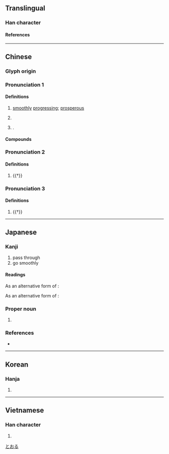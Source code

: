 {{also|享|亯}}
{{character info}}
==Translingual==

===Han character===
{{Han char|rn=8|rad=亠|as=05|sn=7|four=00207|canj=YRNN|ids=⿳亠口了}}

====References====
{{Han ref|kx=0088.120|dkj=00295|dj=0187.050|hdz=10284.030|uh=4EA8}}

----

==Chinese==
{{zh-forms}}

===Glyph origin===
{{Han etym}}

===Pronunciation 1===
{{zh-pron
|m=hēng,héng,2nb=variant in Taiwan
|c=hang1
|h=pfs=hên/khiên
|md=hĕng
|mn=heng
|mn-t=hêng1
|mc=1
|oc=1,3
|cat=a,cl,pn
}}

====Definitions====
{{zh-hanzi}}

# [[smoothly]] [[progressing]]; [[prosperous]]
#: {{zh-x|財運 亨通|to have a good run for [[money]]}}
# {{lb|zh|physics}} {{zh-short|亨利|[[henry]]}}
# {{surname|zh|nodot=1}}.

====Compounds====
{{zh-der|亨利|亨衢|亨通|來亨雞|大亨|官運亨通|彭亨|時運亨通|萬事亨通|翠亨|老運亨通|能亨|豐亨豫大|財運亨通}}

===Pronunciation 2===
{{zh-pron
|m=pēng
|c=paang1
|dial=n
|mc=2
|oc=2,2
|cat=
}}

====Definitions====
{{zh-hanzi}}

# {{†}} {{zh-alt-form|烹}}

===Pronunciation 3===
{{zh-pron
|m=xiǎng
|dial=n
|mc=3
|oc=3,1
|cat=
}}

====Definitions====
{{zh-hanzi}}

# {{†}} {{zh-alt-form|享}}

----

==Japanese==

===Kanji===
{{ja-kanji|grade=|rs=亠05}}

# pass through
# go smoothly

====Readings====
{{ja-readings
|goon=きょう<きやう
|kanon=こう<かう
|kun=とお-る<とほ-る
}}

As an alternative form of {{m|ja|享}}:
{{ja-readings
|goon=こう<かう
|kanon=きょう<きやう
|kun=たてまつ-る
}}

As an alternative form of {{m|ja|烹}}:
{{ja-readings
|goon=ひょう<ひやう
|kanon=ほう<はう
}}

===Proper noun===
{{ja-pos|proper|とおる}}

# {{given name|ja|male}}

===References===
* {{R:DKJ}}

[[Category:Japanese male given names|とおる]]

----

==Korean==

===Hanja===
{{ko-hanja|hangeul=[[형]], [[팽]]|rv=hyeong, paeng|mr=hyŏng, p'aeng}}

# {{rfdef|ko|sort=亠05}}

----

==Vietnamese==

===Han character===
{{vi-readings|reading=[[Hưởng]]|rs=亠05}}

# {{rfdef|vi|sort=亠05}}